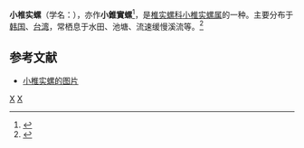 {{Speciesbox
| taxon = Austropeplea ollula
| binomial_authority = (Gould, 1859)
}}
'''小椎实螺'''（学名：{{lang|la|'''''Austropeplea ollula'''''}}），亦作'''小錐實螺'''<ref>{{cite journal |url=http://shell.sinica.edu.tw/reference/000244.pdf |author1=[[趙大衛|趙大衛]] |author2=[[陳淑卿|陳淑卿]] |author3=[[楊忠達|楊忠達]] |year=1997 |title=恆春半島內文地區陸域軟體動物之調查 |journal=[[貝類學報|貝類學報]] (Bulletin of Malacology, Taiwan, ROC) |volume=21 |pages=49-56 |language=zh-hant |access-date=2016-11-23 |archive-date=2016-11-24 |archive-url=https://web.archive.org/web/20161124025409/http://shell.sinica.edu.tw/reference/000244.pdf |dead-url=no }}</ref>{{rp|52}}，是[[椎实螺科|椎实螺科]][[小椎实螺属|小椎实螺属]]的一种。主要分布于[[韩国|韩国]]、[[台湾|台湾]]，常栖息于水田、池塘、流速缓慢溪流等。<ref name=shell_1895>{{cite web|url=http://shell.sinica.edu.tw/chinese/shellbase_detail.php?science_no=1895|title=国际贝库：小椎实螺|publisher=台湾贝类资料库|accessdate=2009-08-11|archive-date=2016-11-24|archive-url=https://web.archive.org/web/20161124025424/http://shell.sinica.edu.tw/chinese/shellbase_detail.php?science_no=1895|dead-url=no}}</ref>

== 参考文献 ==
{{reflist}}
* [http://v3.boldsystems.org/pics/BFMN/NK_020_2%2B1526870951.JPG 小椎实螺的图片] {{Wayback|url=http://v3.boldsystems.org/pics/BFMN/NK_020_2%2B1526870951.JPG |date=20200916211924 }}
{{Taxonbar|from=Q4825754}}

[[Category:小椎实螺属|X]]
[[Category:1859年描述的动物|X]]